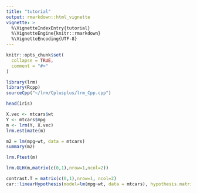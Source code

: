 ```yaml
---
title: "tutorial"
output: rmarkdown::html_vignette
vignette: >
  %\VignetteIndexEntry{tutorial}
  %\VignetteEngine{knitr::rmarkdown}
  %\VignetteEncoding{UTF-8}
---
```


```r
knitr::opts_chunk$set(
  collapse = TRUE,
  comment = "#>"
)
```

```r
library(lrm)
library(Rcpp)
sourceCpp("~/lrm/Cplusplus/lrm_Cpp.cpp")
```

```r
head(iris)
```

```r
X.vec <- mtcars$wt
Y <- mtcars$mpg
m <- lrm(Y, X.vec)
lrm.estimate(m)
```

```r
m2 = lm(mpg~wt, data = mtcars)
summary(m2)
```

```r
lrm.Ftest(m)
```

```r
lrm.GLH(m,matrix(c(0,1),nrow=1,ncol=2))
```

```r
contrast.T = matrix(c(0,1),nrow=1, ncol=2)
car::linearHypothesis(model=lm(mpg~wt, data = mtcars), hypothesis.matrix=contrast.T, rhs=c(0))
```


